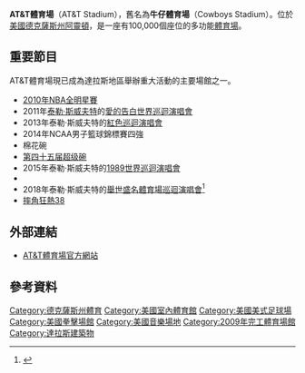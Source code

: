 {{noteTA
| G1 =USState
| 1 =zh-hans:超级碗; zh-tw:超級盃; zh-hk:超級碗;
| 2 = zh-cn:泰勒·斯威夫特; zh-hk:泰勒·斯威夫特; zh-my:泰莱·史薇芙特; zh-tw:泰勒絲
}}
{{Infobox Stadium
|location          = 900 E Randol Mill Rd, <br />Arlington, Texas　76011 <ref>{{cite web |url=http://stadium.dallascowboys.com/guests/guestInfo.cfm |title=Guest Info |publisher=Stadium.dallascowboys.com |date=2007-02-16 |accessdate=2011-02-06 |deadurl=yes |archiveurl=https://web.archive.org/web/20101029032225/http://stadium.dallascowboys.com/guests/guestInfo.cfm |archivedate=2010-10-29 }}</ref>
|coordinates       = {{Coord|32|44|52|N|97|5|34|W|type:landmark|display=inline,title}}
|stadium_name      = AT&T體育場<br>{{lang|en|AT&T Stadium}}
|image             = Arlington June 2020 4 (AT&T Stadium).jpg
|caption           = 外觀 - 2020年6月
|broke_ground      = 2005年9月20日
|completed         = 2009年5月27日
|opened            = 2009年5月27日<ref>{{cite web |url=http://www.dallascowboys.com/news/news.cfm?id=849D2C58-C9BD-6CC8-43B608681C730C39 |title=Cowboys Stadium Holds Ribbon Cutting Ceremony |publisher=Dallascowboys.com |date=1970-01-01 |accessdate=2009-06-19 |deadurl=yes |archiveurl=https://web.archive.org/web/20090714104649/http://www.dallascowboys.com/news/news.cfm?id=849D2C58-C9BD-6CC8-43B608681C730C39 |archivedate=2009-07-14 }}</ref>
|owner=[[Arlington,_Texas|City of Arlington]]<ref>{{cite web |url=http://www.ci.arlington.tx.us/citysecretary/pdf/110204/110204_faq_english.pdf |title=FAQ About Dallas Cowboys Project |format=PDF |publisher=City of Irving |date=November 4, 2004 |accessdate=June 19, 2008 |deadurl=yes |archiveurl=https://web.archive.org/web/20070206065820/http://www.ci.arlington.tx.us/citysecretary/pdf/110204/110204_faq_english.pdf |archivedate=2007年2月6日 }}</ref>
|operator          = [[達拉斯牛仔|達拉斯牛仔]]
|surface=Matrix artificial turf<ref>{{cite web|url=http://www.dallascowboysturf.com/downloads/release_hellas_cowboys.pdf|title=New Dallas Cowboys Stadium selects SoftTop grass system from Hellas Construction|work=Dallascowboysturf.com|publisher=Hellas Construction|accessdate=May 22, 2009|format=PDF|deadurl=yes|archiveurl=https://web.archive.org/web/20090326021444/http://www.dallascowboysturf.com/downloads/release_hellas_cowboys.pdf|archivedate=2009年3月26日}}</ref>
|construction_cost = [[美元|$]] 1.3 billion <ref>{{cite news |last=Mosley |first=Matt |url=http://sports.espn.go.com/nfl/columns/story?columnist=mosley_matt&page=hotread1/mosley |title=Jones building a legacy with $1.3 billion Cowboys stadium |work=[[ESPN|ESPN]] |date=September 15, 2008 |accessdate=November 28, 2008 |archive-date=2008-10-30 |archive-url=https://web.archive.org/web/20081030014350/http://sports.espn.go.com/nfl/columns/story?columnist=mosley_matt&page=hotread1%2Fmosley |dead-url=no }}</ref>
|Construction Company        = [[Manhattan_Construction_Company|Manhattan Construction Company]]
|architect         = [[HKS,_Inc.|HKS, Inc.]]<ref>{{Cite web |url=http://hksinc.com/#/sports/experiences/portfolio?ssp=true&gallery=34&id=0 |title=Cowboys Stadium |accessdate=2011-03-31 |archive-date=2011-04-15 |archive-url=https://web.archive.org/web/20110415130457/http://hksinc.com/#/sports/experiences/portfolio?ssp=true&gallery=34&id=0 |dead-url=no }}</ref>
|structural engineer = [[Walter_P_Moore_Engineers_and_Consultants|Walter P Moore Engineers and Consultants]]
|tenants=[[達拉斯牛仔|達拉斯牛仔]] ([[NFL|NFL]]) <br />(2009 – present) <br />[[棉花碗|棉花碗]] ([[NCAA|NCAA]]) <br />(2009 - present) <br />[[第四十五届超級碗|第四十五届超級碗]] <br />(2011)
|seating_capacity= 美式足球: 80,000 (expandable to 111,000 with standing room)<ref name="capacity">http://www.star-telegram.com/stadium/story/1550178.html Star-Telegram.com</ref>
| record_attendance  = '''美式足球:''' 105,121<br />2009年9月21日<br />Dallas Cowboys vs. New York Giants<br />
'''篮球:''' 108,713<br />2010年2月14日<br />[[2010年NBA全明星賽|2010年NBA全明星賽]]<br />
'''拳击:''' 50,994<br />2010年3月13日<br />[[Manny_Pacquiao_vs._Joshua_Clottey|Manny Pacquiao vs. Joshua Clottey]]
}}
'''AT&T體育場'''（AT&T Stadium），舊名為'''牛仔體育場'''（Cowboys Stadium）。位於[[美國|美國]][[德克薩斯州|德克薩斯州]][[阿靈頓_(德克薩斯州)|阿靈頓]]，是一座有100,000個座位的多功能[[體育場|體育場]]。

== 重要節目 ==
AT&T體育場現已成為達拉斯地區舉辦重大活動的主要場館之一。
* [[2010年NBA全明星賽|2010年NBA全明星賽]]
* 2011年[[泰勒·斯威夫特|泰勒·斯威夫特]]的[[愛的告白世界巡迴演唱會|愛的告白世界巡迴演唱會]]
* 2013年泰勒·斯威夫特的[[红巡回演唱会|紅色巡迴演唱會]]
* 2014年NCAA男子籃球錦標賽四強
* 棉花碗
* [[第四十五届超级碗|第四十五届超级碗]]
*2015年泰勒·斯威夫特的[[1989世界巡迴演唱會|1989世界巡迴演唱會]]
* {{tsl|en|WrestleMania 32|摔角狂熱32}}
* 2018年泰勒·斯威夫特的[[舉世盛名體育場巡迴演唱會|舉世盛名體育場巡迴演唱會]]<ref name="Setlist">{{cite web|last=Dearmore|first=Kelly|url=https://www.guidelive.com/music/2018/10/06/taylor-swift-concert-review-att-stadium-surprise-guest-maren-morris|work=[[Guide_Live|Guide Live]]|date=2018-10-06|accessdate=2018-10-06|title=Taylor Swift's bombastic concert at AT&T Stadium included fireworks, dancing and a surprise guest|archive-date=2018-10-06|archive-url=https://web.archive.org/web/20181006204445/http://www.guidelive.com/music/2018/10/06/taylor-swift-concert-review-att-stadium-surprise-guest-maren-morris|dead-url=no}}</ref>
* [[摔角狂熱38|摔角狂熱38]]

== 外部連結 ==
*[https://web.archive.org/web/20120118103714/http://stadium.dallascowboys.com/ AT&T體育場官方網站]

== 參考資料 ==
{{reflist}}

{{Authority control}}
[[Category:德克薩斯州體育|Category:德克薩斯州體育]]
[[Category:美國室內體育館|Category:美國室內體育館]]
[[Category:美國美式足球場|Category:美國美式足球場]]
[[Category:美國拳擊場館|Category:美國拳擊場館]]
[[Category:美國音樂場地|Category:美國音樂場地]]
[[Category:2009年完工體育場館|Category:2009年完工體育場館]]
[[Category:達拉斯建築物|Category:達拉斯建築物]]